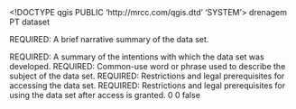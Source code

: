 <!DOCTYPE qgis PUBLIC 'http://mrcc.com/qgis.dtd' 'SYSTEM'>
<qgis version="3.28.15-Firenze">
  <identifier>drenagem</identifier>
  <parentidentifier></parentidentifier>
  <language>PT</language>
  <type>dataset</type>
  <title>drenagem</title>
  <abstract>REQUIRED: A brief narrative summary of the data set.

REQUIRED: A summary of the intentions with which the data set was developed.</abstract>
  <keywords vocabulary="gmd:topicCategory">
    <keyword>REQUIRED: Common-use word or phrase used to describe the subject of the data set.</keyword>
  </keywords>
  <links>
    <link size="" description="" type="Local Area Network" url="file://\\FELIPE-PC\Users\Felipe\Desktop\Nova pasta\final\drenagem.shp" format="" name="Shapefile" mimeType=""/>
  </links>
  <fees></fees>
  <constraints type="Acesso">REQUIRED: Restrictions and legal prerequisites for accessing the data set.</constraints>
  <rights>REQUIRED: Restrictions and legal prerequisites for using the data set after access is granted.</rights>
  <encoding></encoding>
  <crs>
    <spatialrefsys nativeFormat="Wkt">
      <wkt></wkt>
      <proj4></proj4>
      <srsid>0</srsid>
      <srid>0</srid>
      <authid></authid>
      <description></description>
      <projectionacronym></projectionacronym>
      <ellipsoidacronym></ellipsoidacronym>
      <geographicflag>false</geographicflag>
    </spatialrefsys>
  </crs>
  <extent/>
</qgis>
